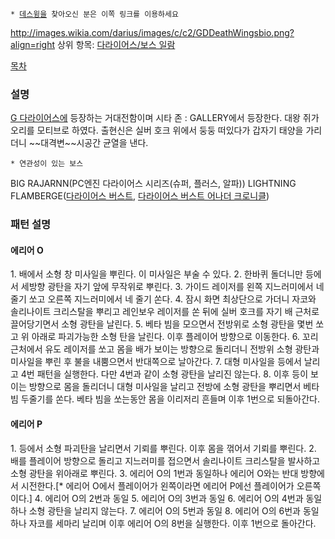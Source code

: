  * [[데스윙]]을 찾아오신 분은 이쪽 링크를 이용하세요

http://images.wikia.com/darius/images/c/c2/GDDeathWingsbio.png?align=right
상위 항목: [[다라이어스/보스 일람]]

[[목차]]
 
=== 설명 ===
[[G 다라이어스]]에 등장하는 거대전함이며 시타 존 : GALLERY에서 등장한다. 대왕 쥐가오리를 모티브로 하였다.
출현신은 실버 호크 위에서 둥둥 떠있다가 갑자기 태양을 가리더니 ~~대격변~~시공간 균열을 낸다.

 * 연관성이 있는 보스
BIG RAJARNN(PC엔진 다라이어스 시리즈(슈퍼, 플러스, 알파))
LIGHTNING FLAMBERGE([[다라이어스 버스트]], [[다라이어스 버스트 어나더 크로니클]])

=== 패턴 설명 ===
==== 에리어 O ====
1. 배에서 소형 창 미사일을 뿌린다. 이 미사일은 부술 수 있다.
2. 한바퀴 돌더니만 등에서 세방향 광탄을 자기 앞에 무작위로 뿌린다.
3. 가이드 레이저를 왼쪽 지느러미에서 네 줄기 쏘고 오른쪽 지느러미에서 네 줄기 쏜다.
4. 잠시 화면 최상단으로 가더니 자코와 솔리나이트 크리스탈을 뿌리고 레인보우 레이저를 쏜 뒤에 실버 호크를 자기 배 근처로 끌어당기면서 소형 광탄을 날린다.
5. 베타 빔을 모으면서 전방위로 소형 광탄을 몇번 쏘고 위 아래로 파괴가능한 소형 탄을 날린다. 이후 플레이어 방향으로 이동한다.
6. 꼬리 근처에서 유도 레이저를 쏘고 몸을 배가 보이는 방향으로 돌리더니 전방위 소형 광탄과 미사일을 뿌린 후 불을 내뿜으면서 반대쪽으로 날아간다.
7. 대형 미사일을 등에서 날리고 4번 패턴을 실행한다. 다만 4번과 같이 소형 광탄을 날리진 않는다.
8. 이후 등이 보이는 방향으로 몸을 돌리더니 대형 미사일을 날리고 전방에 소형 광탄을 뿌리면서 베타 빔 두줄기를 쏜다. 베타 빔을 쏘는동안 몸을 이리저리 흔들며 이후 1번으로 되돌아간다.

==== 에리어 P ====
1. 등에서 소형 파괴탄을 날리면서 기뢰를 뿌린다. 이후 몸을 꺾어서 기뢰를 뿌린다.
2. 배를 플레이어 방향으로 돌리고 지느러미를 접으면서 솔리나이트 크리스탈을 발사하고 소형 광탄을 위아래로 뿌린다.
3. 에리어 O의 1번과 동일하나 에리어 O와는 반대 방향에서 시전한다.[* 에리어 O에서 플레이어가 왼쪽이라면 에리어 P에선 플레이어가 오른쪽이다.]
4. 에리어 O의 2번과 동일
5. 에리어 O의 3번과 동일
6. 에리어 O의 4번과 동일하나 소형 광탄을 날리지 않는다.
7. 에리어 O의 5번과 동일
8. 에리어 O의 6번과 동일하나 자코를 세마리 날리며 이후 에리어 O의 8번을 실행한다. 이후 1번으로 돌아간다.
